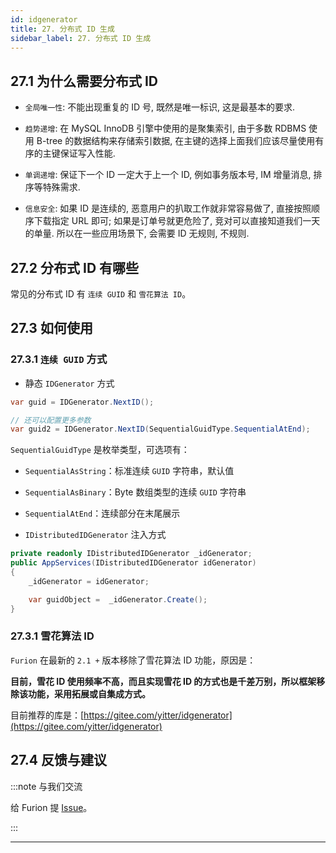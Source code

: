 ```yaml
---
id: idgenerator
title: 27. 分布式 ID 生成
sidebar_label: 27. 分布式 ID 生成
---
```


## 27.1 为什么需要分布式 ID

- `全局唯一性`: 不能出现重复的 ID 号, 既然是唯一标识, 这是最基本的要求.

- `趋势递增`: 在 MySQL InnoDB 引擎中使用的是聚集索引, 由于多数 RDBMS 使用 B-tree 的数据结构来存储索引数据, 在主键的选择上面我们应该尽量使用有序的主键保证写入性能.

- `单调递增`: 保证下一个 ID 一定大于上一个 ID, 例如事务版本号, IM 增量消息, 排序等特殊需求.

- `信息安全`: 如果 ID 是连续的, 恶意用户的扒取工作就非常容易做了, 直接按照顺序下载指定 URL 即可; 如果是订单号就更危险了, 竞对可以直接知道我们一天的单量. 所以在一些应用场景下, 会需要 ID 无规则, 不规则.

## 27.2 分布式 ID 有哪些

常见的分布式 ID 有 `连续 GUID` 和 `雪花算法 ID`。

## 27.3 如何使用

### 27.3.1 `连续 GUID` 方式

- 静态 `IDGenerator` 方式

```cs
var guid = IDGenerator.NextID();

// 还可以配置更多参数
var guid2 = IDGenerator.NextID(SequentialGuidType.SequentialAtEnd);
```

`SequentialGuidType` 是枚举类型，可选项有：

- `SequentialAsString`：标准连续 `GUID` 字符串，默认值
- `SequentialAsBinary`：Byte 数组类型的连续 `GUID` 字符串
- `SequentialAtEnd`：连续部分在末尾展示

- `IDistributedIDGenerator` 注入方式

```cs {2,6}
private readonly IDistributedIDGenerator _idGenerator;
public AppServices(IDistributedIDGenerator idGenerator)
{
    _idGenerator = idGenerator;

    var guidObject =  _idGenerator.Create();
}
```

### 27.3.1 雪花算法 ID

`Furion` 在最新的 `2.1 +` 版本移除了雪花算法 ID 功能，原因是：

**目前，雪花 ID 使用频率不高，而且实现雪花 ID 的方式也是千差万别，所以框架移除该功能，采用拓展或自集成方式。**

目前推荐的库是：[https://gitee.com/yitter/idgenerator](https://gitee.com/yitter/idgenerator)

## 27.4 反馈与建议

:::note 与我们交流

给 Furion 提 [Issue](https://gitee.com/dotnetchina/Furion/issues/new?issue)。

:::

---
